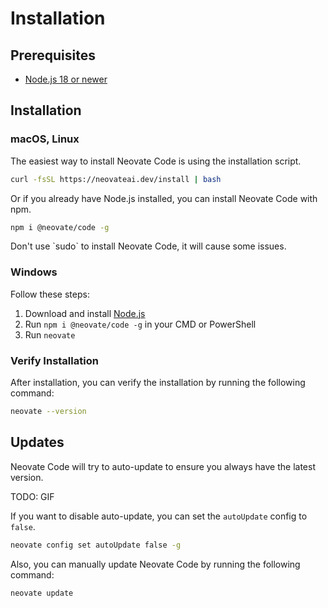 
# Installation

## Prerequisites

- [Node.js 18 or newer](https://nodejs.org/en/download/)

## Installation

### macOS, Linux

The easiest way to install Neovate Code is using the installation script.

```bash
curl -fsSL https://neovateai.dev/install | bash
```

Or if you already have Node.js installed, you can install Neovate Code with npm.

```bash
npm i @neovate/code -g
```

<Callout type="warning">
  Don't use `sudo` to install Neovate Code, it will cause some issues.
</Callout>

### Windows

Follow these steps:

1. Download and install [Node.js](https://nodejs.org/en/download/)
2. Run `npm i @neovate/code -g` in your CMD or PowerShell
3. Run `neovate`

### Verify Installation

After installation, you can verify the installation by running the following command:

```bash
neovate --version
```

## Updates

Neovate Code will try to auto-update to ensure you always have the latest version.

TODO: GIF

If you want to disable auto-update, you can set the `autoUpdate` config to `false`.

```bash
neovate config set autoUpdate false -g
```

Also, you can manually update Neovate Code by running the following command:

```bash
neovate update
```
